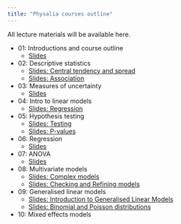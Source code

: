 ```yaml
---
title: "Physalia courses outline"
---
```


<script type="text/javascript" src="http://cdn.mathjax.org/mathjax/latest/MathJax.js?config=TeX-AMS-MML_HTMLorMML"></script>

All lecture materials will be available here.

- 01: Introductions and course outline
    - [Slides](slides/Introduction.html)


- 02: Descriptive statistics
    - [Slides: Central tendency and spread](slides/Descriptive_statistics_05.html)
    - [Slides: Association](slides/Association_05a.html)

- 03: Measures of uncertainty
    - [Slides](slides/Confidence_intervals.html)

- 04: Intro to linear models
    - [Slides: Regression](slides/intro-linear-model.html) 

- 05: Hypothesis testing
    - [Slides: Testing](slides/testing.html)
    - [Slides: P-values](slides/Error_rates.html)

    
- 06: Regression
    - [Slides](slides/Regression.html)

    
- 07: ANOVA
    - [Slides](slides/ANOVA.html)
    
 
- 08: Multivariate models
    - [Slides: Complex models](slides/Complex_models.html)
    - [Slides: Checking and Refining models](slides/Refining_models.html)
    

- 09: Generalised linear models
  - [Slides: Introduction to Generalised Linear Models](slides/Generalized-Linear-Models.html)
  - [Slides: Binomial and Poisson distributions](slides/Generalized-Linear-Models-Part-2.html)

- 10: Mixed effects models

    
